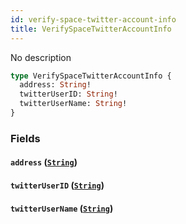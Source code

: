 ```yaml
---
id: verify-space-twitter-account-info
title: VerifySpaceTwitterAccountInfo
---
```



No description

```graphql
type VerifySpaceTwitterAccountInfo {
  address: String!
  twitterUserID: String!
  twitterUserName: String!
}
```


### Fields

#### `address` ([`String`](../../references/scalars/string))




#### `twitterUserID` ([`String`](../../references/scalars/string))




#### `twitterUserName` ([`String`](../../references/scalars/string))






